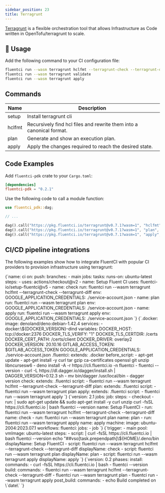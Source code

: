 ```yaml
---
sidebar_position: 23
title: Terragrunt
---
```


[Terragrunt](https://terragrunt.gruntwork.io/) is a flexible orchestration tool that allows Infrastructure as Code written in OpenTofu/terragrunt to scale.

## 🚀 Usage

Add the following command to your CI configuration file:

```bash
fluentci run --wasm terragrunt hclfmt --terragrunt-check --terragrunt-diff
fluentci run --wasm terragrunt validate
fluentci run --wasm terragrunt apply
```

## Commands

| Name   | Description                                                          |
| ------ | -------------------------------------------------------------------- |
| setup  | Install terragrunt cli                                               |
| hclfmt | Recursively find hcl files and rewrite them into a canonical format. |
| plan   | Generate and show an execution plan.                                 |
| apply  | Apply the changes required to reach the desired state.               |

## Code Examples

Add `fluentci-pdk` crate to your `Cargo.toml`:

```toml
[dependencies]
fluentci-pdk = "0.2.1"
```

Use the following code to call a module function:

```rust
use fluentci_pdk::dag;

// ...

dag().call("https://pkg.fluentci.io/terragrunt@v0.7.1?wasm=1", "hclfmt", vec!["-terragrunt-check", "--terragrunt-diff"])?;
dag().call("https://pkg.fluentci.io/terragrunt@v0.7.1?wasm=1", "plan", vec![])?;
dag().call("https://pkg.fluentci.io/terragrunt@v0.7.1?wasm=1", "apply", vec![])?;
```

## CI/CD pipeline integrations

The following examples show how to integrate FluentCI with popular CI providers to provision infrastructure using terragrunt:


<Tabs>
  <TabItem value="gha" label="Github Actions">
    <CodeBlock language="yaml" title="ci.yml">
      {`name: ci
on:
  push:
    branches:
      - main
jobs:
  tasks:
    runs-on: ubuntu-latest
    steps:
      - uses: actions/checkout@v2
      - name: Setup Fluent CI
        uses: fluentci-io/setup-fluentci@v5
      - name: check
        run: fluentci run --wasm terragrunt hclfmt --terragrunt-check --terragrunt-diff
        env:
          GOOGLE_APPLICATION_CREDENTIALS: ./service-account.json
      - name: plan
        run: fluentci run --wasm terragrunt plan
        env:
          GOOGLE_APPLICATION_CREDENTIALS: ./service-account.json
      - name: apply
        run: fluentci run --wasm terragrunt apply
        env:
          GOOGLE_APPLICATION_CREDENTIALS: ./service-account.json
    `}
    </CodeBlock>
  </TabItem>
  <TabItem value="gitlab" label="GitLab CI">
    <CodeBlock language="yaml" title=".gitlab-ci.yml">
      {`.docker:
  image: denoland/deno:debian-1.42.4
  services:
    - docker:\${DOCKER_VERSION}-dind
  variables:
    DOCKER_HOST: tcp://docker:2376
    DOCKER_TLS_VERIFY: "1"
    DOCKER_TLS_CERTDIR: /certs
    DOCKER_CERT_PATH: /certs/client
    DOCKER_DRIVER: overlay2
    DOCKER_VERSION: 20.10.16
    GITLAB_ACCESS_TOKEN: $GITLAB_ACCESS_TOKEN
    GOOGLE_APPLICATION_CREDENTIALS: ./service-account.json
.fluentci:
  extends: .docker
  before_script:
    - apt-get update
    - apt-get install -y curl tar gzip ca-certificates openssl git unzip libncursesw6
    - deno install -A -r https://cli.fluentci.io -n fluentci
    - fluentci --version
    - curl -L https://dl.dagger.io/dagger/install.sh | DAGGER_VERSION=0.12.3 sh
    - mv bin/dagger /usr/local/bin
    - dagger version
check:
  extends: .fluentci
  script:
    - fluentci run --wasm terragrunt hclfmt --terragrunt-check --terragrunt-diff
plan:
  extends: .fluentci
  script:
    - fluentci run --wasm terragrunt plan
apply:
  extends: .fluentci
  script:
    - fluentci run --wasm terragrunt apply
`}

</CodeBlock>
</TabItem>
<TabItem value="circleci" label="Circle CI">
<CodeBlock language="yaml" title=".circleci/config.yml">
{`version: 2.1
jobs:
  job:
    steps:
      - checkout
      - run: |
          sudo apt-get update && sudo apt-get install -y curl unzip
          curl -fsSL https://cli.fluentci.io | bash
          fluentci --version
        name: Setup FluentCI
      - run: fluentci run --wasm terragrunt hclfmt --terragrunt-check --terragrunt-diff
        name: check
      - run: fluentci run --wasm terragrunt plan
        name: plan
      - run: fluentci run --wasm terragrunt apply
        name: apply
    machine:
      image: ubuntu-2004:2023.07.1
workflows:
  fluentci:
    jobs:
      - job
      `}
</CodeBlock>
</TabItem>
<TabItem value="azure" label="Azure Pipelines">
<CodeBlock language="yaml" title="azure-pipelines.yml">
{`trigger:
  - main
pool:
  vmImage: ubuntu-latest
steps:
  - script: |
      curl -fsSL https://cli.fluentci.io | bash
      fluentci --version
      echo "##vso[task.prependpath]\${HOME}/.deno/bin
    displayName: Setup FluentCI
  - script: fluentci run --wasm terragrunt hclfmt --terragrunt-check --terragrunt-diff
    displayName: check
  - script: fluentci run --wasm terragrunt plan
    displayName: plan
  - script: fluentci run --wasm terragrunt apply
    displayName: apply
    `}
</CodeBlock>
</TabItem>
<TabItem value="aws" label="AWS CodePipeline">
<CodeBlock language="yaml" title="buildspec.yml">
{`version: 0.2
phases:
  install:
    commands:
      - curl -fsSL https://cli.fluentci.io | bash
      - fluentci --version
  build:
    commands:
      - fluentci run --wasm terragrunt hclfmt --terragrunt-check --terragrunt-diff
      - fluentci run --wasm terragrunt plan
      - fluentci run --wasm terragrunt apply
  post_build:
    commands:
      - echo Build completed on \`date\`
      `}
</CodeBlock>
</TabItem>
</Tabs>
